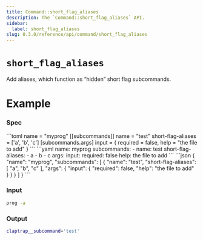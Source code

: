 ```yaml
---
title: Command::short_flag_aliases
description: The `Command::short_flag_aliases` API.
sidebar:
  label: short_flag_aliases
slug: 0.3.0/reference/api/command/short_flag_aliases
---
```



# `short_flag_aliases` <LinkButton href="https://docs.rs/clap/latest/clap/struct.Command.html#method.short_flag_aliases" icon="open-book" variant="minimal" />

<Badge text="since 0.1.0" size="small" />

Add aliases, which function as “hidden” short flag subcommands.

# Example

### Spec

<Tabs syncKey="format">
  <TabItem label="TOML">
    ```toml
    name = "myprog"
    [[subcommands]]
    name = "test"
    short-flag-aliases = ['a', 'b', 'c']
    [subcommands.args]
    input = { required = false, help = "the file to add" }
    ```
  </TabItem>

  <TabItem label="YAML">
    ```yaml
    name: myprog
    subcommands:
    - name: test
      short-flag-aliases:
      - a
      - b
      - c
      args:
        input:
          required: false
          help: the file to add
    ```
  </TabItem>

  <TabItem label="JSON">
    ```json
    {
      "name": "myprog",
      "subcommands": [
        {
          "name": "test",
          "short-flag-aliases": [
            "a",
            "b",
            "c"
          ],
          "args": {
            "input": {
              "required": false,
              "help": "the file to add"
            }
          }
        }
      ]
    }
    ```
  </TabItem>
</Tabs>

### Input

```bash
prog -a
```

### Output

```bash
claptrap__subcommand='test'
```
